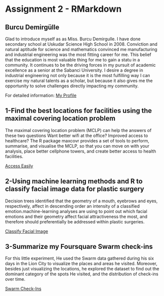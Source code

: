 # Assignment 2 - RMarkdown
## Burcu Demirgülle


Glad to introduce myself as as Miss. Burcu Demirgulle. I have done secondary school at Uskudar Science High School in 2008. Conviction and natural aptitude for science and mathematics convinced me manufacturing and industrial engineering was the most fitting career for me. This belief that the education is most valuable thing for me to gain a statu in a community. It continues to be the driving forces in my pursuit of academic excellence as a senior at the Sabanci University. I desire a degree in industrial engineering not only because it is the most fulfilling way I can exercise my natural talents as a scholar, but because it also gives me the opportunity to solve challenges directly impacting my community.

For detailed information: [My Profile](https://www.linkedin.com/in/burcudemirgulle/)

## 1-Find the best locations for facilities using the maximal covering location problem

The maximal covering location problem (MCLP) can help the answers of these two questions Want better wifi at the office? Improved access to healthcare?
The R package maxcovr provides a set of tools to perform, summarise, and visualise the MCLP, so that you can move on with your analysis, place better cellphone towers, and create better access to health facilities.

[Access Easily](https://www.youtube.com/watch?v=sA8ItKmdwjM)

## 2-Using machine learning methods and R to classify facial image data for plastic surgery
Decision trees identified that the geometry of a mouth, eyebrows and eyes, respectively, affect in descending order an intensity of a classified emotion.machine-learning analyses are using to point out which facial emotions and their geometry affect facial attractiveness the most, and therefore should preferentially be addressed within plastic surgeries.

[Classify Facial Image](https://www.youtube.com/watch?v=In72BgAXtKE)

## 3-Summarize my Foursquare Swarm check-ins

For this little experiment, He used the Swarm data gathered during his six days in the Lion City to visualize the places and areas he visited. Moreover, besides just visualizing the locations, he explored the dataset to find out the dominant category of the spots He visited, and the distribution of check-ins over time.

[Swarm Check-Ins](https://towardsdatascience.com/using-python-and-r-to-visualize-and-summarize-my-foursquares-swarm-check-ins-20805f92faee)


```r
```
